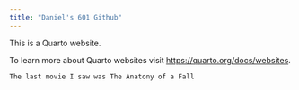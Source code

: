 ```yaml
---
title: "Daniel's 601 Github"
---
```


This is a Quarto website.

To learn more about Quarto websites visit <https://quarto.org/docs/websites>.

```r
The last movie I saw was The Anatony of a Fall
```
